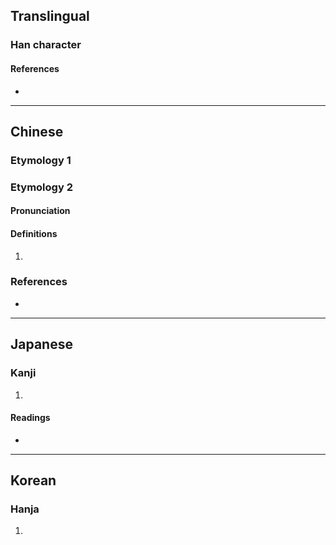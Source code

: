 {{character info}}
==Translingual==

===Han character===
{{Han char|rn=64|rad=手|as=11|sn=14|four=56030|canj=QHWP|ids=⿰扌悤}}

====References====
* {{Han ref|kx=0450.100|dkj=12596|dj=0800.290|hdz=31947.130|uh=6460|ud=25696|bh=E1EB|bd=57835}}

----

==Chinese==

===Etymology 1===
{{zh-see|總|v}}

===Etymology 2===
{{zh-forms}}

====Pronunciation====
{{zh-pron
|mn=cháng
|cat=
}}

====Definitions====
{{zh-hanzi}}

# {{lb|zh|Min Nan}} {{rfdef|zh}}

===References===
* {{R:nan:thcwdq}}

----

==Japanese==

===Kanji===
{{ja-kanji|grade=|rs=手11}}

# {{rfdef|ja|sort=手11}}

====Readings====
* {{ja-readings|on=[[そう]] (sō)|kun=[[すべて]] (subete)}}

----

==Korean==

===Hanja===
{{ko-hanja|hangeul=총|eumhun=|rv=chong|mr=ch'ong|y=chong}}

# {{rfdef|ko|sort=手11}}